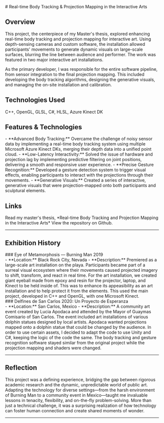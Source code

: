 <div style={{width: '100%', display: 'flex', justifyContent: 'center', alignItems: 'center'}}>
    <ImageGallery 
        galleryImages={[
            {src: "/images/thesisBurnAway.mp4", alt: "Burn Away Projection"},
            {src: "/images/thesisButterEye.mp4", alt: "Butterfly to Eye Projection"},
            {src: "/images/thesisChameleon.mp4", alt: "Chameleon Projection"},
            {src: "/images/thesisSkeleton.mp4", alt: "Skeleton Projection"}
        ]}
        switchImageTime="5"
    />
</div>
# Real-time Body Tracking & Projection Mapping in the Interactive Arts

## Overview
This project, the centerpiece of my Master's thesis, explored enhancing real-time body tracking and projection mapping for interactive art. Using depth-sensing cameras and custom software, the installation allowed participants' movements to generate dynamic visuals on large-scale surfaces, blurring the line between audience and performer. The work was featured in two major interactive art installations.

As the primary developer, I was responsible for the entire software pipeline, from sensor integration to the final projection mapping. This included developing the body tracking algorithms, designing the generative visuals, and managing the on-site installation and calibration.

## Technologies Used
C++, OpenGL, GLSL, C#, HLSL, Azure Kinect DK

## Features & Technologies
<div style={{paddingLeft: '2rem'}}>
- **Advanced Body Tracking:** Overcame the challenge of noisy sensor data by implementing a real-time body tracking system using multiple Microsoft Azure Kinect DKs, merging their depth data into a unified point cloud.
- **Low-Latency Interactivity:** Solved the issue of hardware and projection lag by implementing predictive filtering on joint positions, delivering a smooth and responsive user experience.
- **Precise Gesture Recognition:** Developed a gesture detection system to trigger visual effects, enabling participants to interact with the projections through their movements.
- **Generative Visuals:** Created a series of interactive, generative visuals that were projection-mapped onto both participants and sculptural elements.
</div>

## Links
<Link href='https://digitalcommons.calpoly.edu/theses/2250/'>Read my master's thesis, *Real-time Body Tracking and Projection Mapping in the Interactive Arts*</Link>
<Link href='https://github.com/syd-baroya/Body-Projection'>View the repository on Github.</Link>

---

## Exhibition History
<div style={{margin: '1rem'}}>
    ### Eye of Metamorphosis — Burning Man 2019
    <Grid container direction={{xs: "column", lg: "row"}} spacing={2}>
        <Grid item xs={12} lg={5}>
            <div style={{paddingLeft: '2rem'}}>
                - **Location:** Black Rock City, Nevada  
                - **Description:** Premiered as a large-scale art installation on the playa. Participants became part of a surreal visual ecosystem where their movements caused projected imagery to shift, transform, and react in real time. For the art installation, we created giant eyeball made from epoxy and resin for the projector, laptop, and Kinect to be held inside of. This was to enhance its appeasibility as an art installation and to help protect it from the elements. This used the main project, developed in C++ and OpenGL, with one Microsoft Kinect.
            </div>
        </Grid>
        <Grid item xs={12} lg={7}>
            <MdxImage boxProps={{width: {xs:'300px', md: '600px'}, height: {xs: '200px', md: '300px'}}} 
                src="/images/burningManEye.png" alt="Thesis Eye" caption="The projector holder with a epoxy and resin eye encasing it." />
        </Grid>
    </Grid>
</div>
<div style={{margin: '1rem'}}>
    ### Delfines de San Carlos 2020: Un Proyecto de Esperanza
    <Grid container spacing={2}>
    <Grid item xs={12} lg={4}>
        <div style={{paddingLeft: '2rem'}}>
            - **Location:** San Carlos, Mexico  
            - **Description:** A community art event created by Lucia Apodaca and attended by the Mayor of Guaymas Comisario of San Carlos. The event included art installations of various dolphin statues designed by local artists. Apodaca wanted projections mapped onto a dolphin statue that could be changed by the audience. In order to use certain assets, I decided to adapt the code to use Unity and C#, keeping the logic of the code the same. The body tracking and gesture recognition software stayed similar from the original project while the projection mapping and shaders were changed.
        </div>
    </Grid>
    <Grid container item xs={12} lg={8} sx={{alignItems: 'baseline'}}>
        <Grid item xs={12} md={6}>
            <MdxImage boxProps={{width: {xs:'200px', md:'300px'}, height: {xs:'300px', md: '400px'}}}
                src="/images/DelfinesGroup.jpg" alt="Delfines Group" caption="From left to right: Noah Paige, Sydney Baroya, Irene Humer, Christian Eckhardt, Lucia Apodaca, Sara Valle Dessens (former Mayor of Guaymas)." />
        </Grid>
        <Grid item xs={12} md={6}>
            <MdxImage boxProps={{width: {xs:'200px', md:'300px'}, height: {xs:'200px', md:'300px'}}}
                src="/images/dolphinChameleon.png" alt="Dolphin Chameleon" caption="One of the projection mapping adaptation textures." />
        </Grid>
    </Grid>
    </Grid>
</div>

---

## Reflection

This project was a defining experience, bridging the gap between rigorous academic research and the dynamic, unpredictable world of public art. Adapting the technology for diverse settings—from the harsh environment of Burning Man to a community event in Mexico—taught me invaluable lessons in tenacity, flexibility, and on-the-fly problem-solving. More than just a technical challenge, it was a surprising realization of how technology can foster human connection and create shared moments of wonder.

---